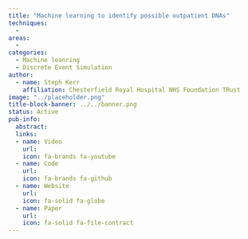 ```yaml
---
title: "Machine learning to identify possible outpatient DNAs"
techniques:
  -
areas:
  -
categories:
  - Machine leanring
  - Discrete Event Simulation
author:
  - name: Steph Kerr
    affiliation: Chesterfield Royal Hospital NHS Foundation TRust
image: "../placeholder.png"
title-block-banner: ../../banner.png
status: Active
pub-info:
  abstract:
  links:
  - name: Video
    url:
    icon: fa-brands fa-youtube
  - name: Code
    url:
    icon: fa-brands fa-github
  - name: Website
    url:
    icon: fa-solid fa-globe
  - name: Paper
    url:
    icon: fa-solid fa-file-contract
---
```



